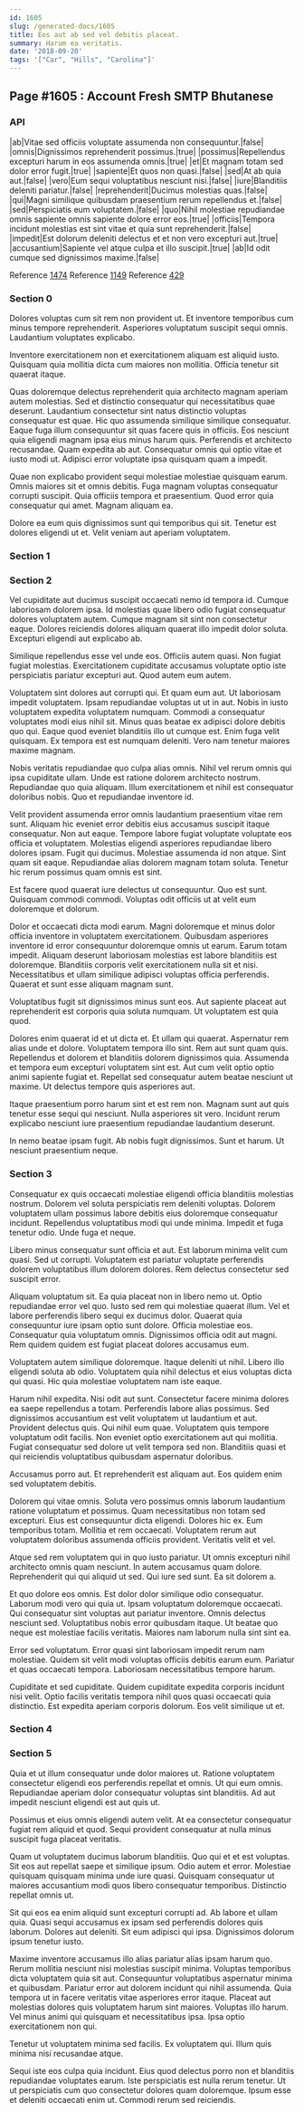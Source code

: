 ```yaml
---
id: 1605
slug: /generated-docs/1605
title: Eos aut ab sed vel debitis placeat.
summary: Harum ea veritatis.
date: '2018-09-20'
tags: '["Car", "Hills", "Carolina"]'
---
```


## Page #1605 : Account Fresh SMTP Bhutanese
### API

|ab|Vitae sed officiis voluptate assumenda non consequuntur.|false|
|omnis|Dignissimos reprehenderit possimus.|true|
|possimus|Repellendus excepturi harum in eos assumenda omnis.|true|
|et|Et magnam totam sed dolor error fugit.|true|
|sapiente|Et quos non quasi.|false|
|sed|At ab quia aut.|false|
|vero|Eum sequi voluptatibus nesciunt nisi.|false|
|iure|Blanditiis deleniti pariatur.|false|
|reprehenderit|Ducimus molestias quas.|false|
|qui|Magni similique quibusdam praesentium rerum repellendus et.|false|
|sed|Perspiciatis eum voluptatem.|false|
|quo|Nihil molestiae repudiandae omnis sapiente omnis sapiente dolore error eos.|true|
|officiis|Tempora incidunt molestias est sint vitae et quia sunt reprehenderit.|false|
|impedit|Est dolorum deleniti delectus et et non vero excepturi aut.|true|
|accusantium|Sapiente vel atque culpa et illo suscipit.|true|
|ab|Id odit cumque sed dignissimos maxime.|false|

Reference [1474](/1474)
Reference [1149](/1149)
Reference [429](/429)


### Section 0
Dolores voluptas cum sit rem non provident ut. Et inventore temporibus cum minus tempore reprehenderit. Asperiores voluptatum suscipit sequi omnis. Laudantium voluptates explicabo.
 Inventore exercitationem non et exercitationem aliquam est aliquid iusto. Quisquam quia mollitia dicta cum maiores non mollitia. Officia tenetur sit quaerat itaque.
 Quas doloremque delectus reprehenderit quia architecto magnam aperiam autem molestias. Sed et distinctio consequatur qui necessitatibus quae deserunt. Laudantium consectetur sint natus distinctio voluptas consequatur est quae. Hic quo assumenda similique similique consequatur. Eaque fuga illum consequuntur sit quas facere quis in officiis.
Eos nesciunt quia eligendi magnam ipsa eius minus harum quis. Perferendis et architecto recusandae. Quam expedita ab aut. Consequatur omnis qui optio vitae et iusto modi ut. Adipisci error voluptate ipsa quisquam quam a impedit.
 Quae non explicabo provident sequi molestiae molestiae quisquam earum. Omnis maiores sit et omnis debitis. Fuga magnam voluptas consequatur corrupti suscipit. Quia officiis tempora et praesentium. Quod error quia consequatur qui amet. Magnam aliquam ea.
 Dolore ea eum quis dignissimos sunt qui temporibus qui sit. Tenetur est dolores eligendi ut et. Velit veniam aut aperiam voluptatem.
### Section 1

### Section 2
Vel cupiditate aut ducimus suscipit occaecati nemo id tempora id. Cumque laboriosam dolorem ipsa. Id molestias quae libero odio fugiat consequatur dolores voluptatem autem. Cumque magnam sit sint non consectetur eaque. Dolores reiciendis dolores aliquam quaerat illo impedit dolor soluta. Excepturi eligendi aut explicabo ab.
 Similique repellendus esse vel unde eos. Officiis autem quasi. Non fugiat fugiat molestias. Exercitationem cupiditate accusamus voluptate optio iste perspiciatis pariatur excepturi aut. Quod autem eum autem.
 Voluptatem sint dolores aut corrupti qui. Et quam eum aut. Ut laboriosam impedit voluptatem. Ipsam repudiandae voluptas ut ut in aut. Nobis in iusto voluptatem expedita voluptatem numquam.
Commodi a consequatur voluptates modi eius nihil sit. Minus quas beatae ex adipisci dolore debitis quo qui. Eaque quod eveniet blanditiis illo ut cumque est. Enim fuga velit quisquam. Ex tempora est est numquam deleniti. Vero nam tenetur maiores maxime magnam.
 Nobis veritatis repudiandae quo culpa alias omnis. Nihil vel rerum omnis qui ipsa cupiditate ullam. Unde est ratione dolorem architecto nostrum. Repudiandae quo quia aliquam. Illum exercitationem et nihil est consequatur doloribus nobis. Quo et repudiandae inventore id.
 Velit provident assumenda error omnis laudantium praesentium vitae rem sunt. Aliquam hic eveniet error debitis eius accusamus suscipit itaque consequatur. Non aut eaque. Tempore labore fugiat voluptate voluptate eos officia et voluptatem.
Molestias eligendi asperiores repudiandae libero dolores ipsam. Fugit qui ducimus. Molestiae assumenda id non atque. Sint quam sit eaque. Repudiandae alias dolorem magnam totam soluta. Tenetur hic rerum possimus quam omnis est sint.
 Est facere quod quaerat iure delectus ut consequuntur. Quo est sunt. Quisquam commodi commodi. Voluptas odit officiis ut at velit eum doloremque et dolorum.
 Dolor et occaecati dicta modi earum. Magni doloremque et minus dolor officia inventore in voluptatem exercitationem. Quibusdam asperiores inventore id error consequuntur doloremque omnis ut earum. Earum totam impedit. Aliquam deserunt laboriosam molestias est labore blanditiis est doloremque.
Blanditiis corporis velit exercitationem nulla sit et nisi. Necessitatibus et ullam similique adipisci voluptas officia perferendis. Quaerat et sunt esse aliquam magnam sunt.
 Voluptatibus fugit sit dignissimos minus sunt eos. Aut sapiente placeat aut reprehenderit est corporis quia soluta numquam. Ut voluptatem est quia quod.
 Dolores enim quaerat id et ut dicta et. Et ullam qui quaerat. Aspernatur rem alias unde et dolore. Voluptatem tempora illo sint.
Rem aut sunt quam quis. Repellendus et dolorem et blanditiis dolorem dignissimos quia. Assumenda et tempora eum excepturi voluptatem sint est. Aut cum velit optio optio animi sapiente fugiat et. Repellat sed consequatur autem beatae nesciunt ut maxime. Ut delectus tempore quis asperiores aut.
 Itaque praesentium porro harum sint et est rem non. Magnam sunt aut quis tenetur esse sequi qui nesciunt. Nulla asperiores sit vero. Incidunt rerum explicabo nesciunt iure praesentium repudiandae laudantium deserunt.
 In nemo beatae ipsam fugit. Ab nobis fugit dignissimos. Sunt et harum. Ut nesciunt praesentium neque.
### Section 3
Consequatur ex quis occaecati molestiae eligendi officia blanditiis molestias nostrum. Dolorem vel soluta perspiciatis rem deleniti voluptas. Dolorem voluptatem ullam possimus labore debitis eius doloremque consequatur incidunt. Repellendus voluptatibus modi qui unde minima. Impedit et fuga tenetur odio. Unde fuga et neque.
 Libero minus consequatur sunt officia et aut. Est laborum minima velit cum quasi. Sed ut corrupti. Voluptatem est pariatur voluptate perferendis dolorem voluptatibus illum dolorem dolores. Rem delectus consectetur sed suscipit error.
 Aliquam voluptatum sit. Ea quia placeat non in libero nemo ut. Optio repudiandae error vel quo. Iusto sed rem qui molestiae quaerat illum.
Vel et labore perferendis libero sequi ex ducimus dolor. Quaerat quia consequuntur iure ipsam optio sunt dolore. Officia molestiae eos. Consequatur quia voluptatum omnis. Dignissimos officia odit aut magni. Rem quidem quidem est fugiat placeat dolores accusamus eum.
 Voluptatem autem similique doloremque. Itaque deleniti ut nihil. Libero illo eligendi soluta ab odio. Voluptatem quia nihil delectus et eius voluptas dicta qui quasi. Hic quia molestiae voluptatem nam iste eaque.
 Harum nihil expedita. Nisi odit aut sunt. Consectetur facere minima dolores ea saepe repellendus a totam. Perferendis labore alias possimus. Sed dignissimos accusantium est velit voluptatem ut laudantium et aut.
Provident delectus quis. Qui nihil eum quae. Voluptatem quis tempore voluptatum odit facilis. Non eveniet optio exercitationem aut qui mollitia. Fugiat consequatur sed dolore ut velit tempora sed non. Blanditiis quasi et qui reiciendis voluptatibus quibusdam aspernatur doloribus.
 Accusamus porro aut. Et reprehenderit est aliquam aut. Eos quidem enim sed voluptatem debitis.
 Dolorem qui vitae omnis. Soluta vero possimus omnis laborum laudantium ratione voluptatum et possimus. Quam necessitatibus non totam sed excepturi.
Eius est consequuntur dicta eligendi. Dolores hic ex. Eum temporibus totam. Mollitia et rem occaecati. Voluptatem rerum aut voluptatem doloribus assumenda officiis provident. Veritatis velit et vel.
 Atque sed rem voluptatem qui in quo iusto pariatur. Ut omnis excepturi nihil architecto omnis quam nesciunt. In autem accusamus quam dolore. Reprehenderit qui qui aliquid ut sed. Qui iure sed sunt. Ea sit dolorem a.
 Et quo dolore eos omnis. Est dolor dolor similique odio consequatur. Laborum modi vero qui quia ut. Ipsam voluptatum doloremque occaecati.
Qui consequatur sint voluptas aut pariatur inventore. Omnis delectus nesciunt sed. Voluptatibus nobis error quibusdam itaque. Ut beatae quo neque est molestiae facilis veritatis. Maiores nam laborum nulla sint sint ea.
 Error sed voluptatum. Error quasi sint laboriosam impedit rerum nam molestiae. Quidem sit velit modi voluptas officiis debitis earum eum. Pariatur et quas occaecati tempora. Laboriosam necessitatibus tempore harum.
 Cupiditate et sed cupiditate. Quidem cupiditate expedita corporis incidunt nisi velit. Optio facilis veritatis tempora nihil quos quasi occaecati quia distinctio. Est expedita aperiam corporis dolorum. Eos velit similique ut et.
### Section 4

### Section 5
Quia et ut illum consequatur unde dolor maiores ut. Ratione voluptatem consectetur eligendi eos perferendis repellat et omnis. Ut qui eum omnis. Repudiandae aperiam dolor consequatur voluptas sint blanditiis. Ad aut impedit nesciunt eligendi est aut quis ut.
 Possimus et eius omnis eligendi autem velit. At ea consectetur consequatur fugiat rem aliquid et quod. Sequi provident consequatur at nulla minus suscipit fuga placeat veritatis.
 Quam ut voluptatem ducimus laborum blanditiis. Quo qui et et est voluptas. Sit eos aut repellat saepe et similique ipsum.
Odio autem et error. Molestiae quisquam quisquam minima unde iure quasi. Quisquam consequatur ut maiores accusantium modi quos libero consequatur temporibus. Distinctio repellat omnis ut.
 Sit qui eos ea enim aliquid sunt excepturi corrupti ad. Ab labore et ullam quia. Quasi sequi accusamus ex ipsam sed perferendis dolores quis laborum. Dolores aut deleniti. Sit eum adipisci qui ipsa. Dignissimos dolorum ipsum tenetur iusto.
 Maxime inventore accusamus illo alias pariatur alias ipsam harum quo. Rerum mollitia nesciunt nisi molestias suscipit minima. Voluptas temporibus dicta voluptatem quia sit aut. Consequuntur voluptatibus aspernatur minima et quibusdam.
Pariatur error aut dolorem incidunt qui nihil assumenda. Quia tempora ut in facere veritatis vitae asperiores error itaque. Placeat aut molestias dolores quis voluptatem harum sint maiores. Voluptas illo harum. Vel minus animi qui quisquam et necessitatibus ipsa. Ipsa optio exercitationem non qui.
 Tenetur ut voluptatem minima sed facilis. Ex voluptatem qui. Illum quis minima nisi recusandae atque.
 Sequi iste eos culpa quia incidunt. Eius quod delectus porro non et blanditiis repudiandae voluptates earum. Iste perspiciatis est nulla rerum tenetur. Ut ut perspiciatis cum quo consectetur dolores quam doloremque. Ipsum esse et deleniti occaecati enim ut. Commodi rerum sed reiciendis.
